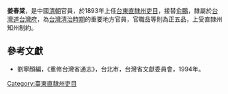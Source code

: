 '''姜春棠'''，是中國[[清朝|清朝]]官員，於1893年上任[[台東直隸州吏目|台東直隸州吏目]]，接替[[俞鵬|俞鵬]]，隸屬於[[台灣道|台灣道]][[台灣府|台灣府]]，為[[台灣清治時期|台灣清治時期]]的重要地方官員，官職品等則為正五品，上受直隸州知州制約。
{{start box}}
{{s-before|[[俞鵬|俞鵬]]}}
{{s-title|[[台東直隸州吏目|台東直隸州吏目]]|1893年上任}}
{{s-after|}}
{{end box}}

==參考文獻==
*劉寧顏編，《重修台灣省通志》，台北市，台灣省文獻委員會，1994年。

{{清朝人物小作品}}

[[Category:臺東直隸州吏目|Category:臺東直隸州吏目]]